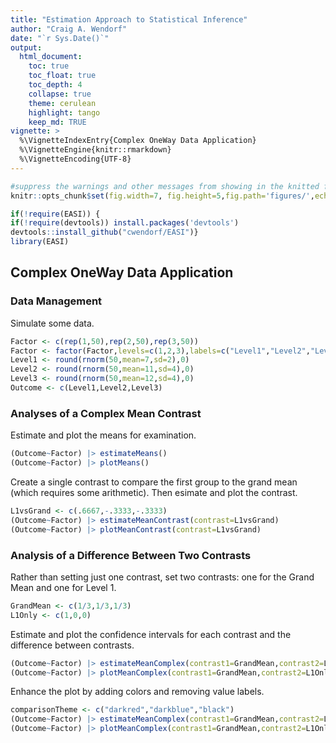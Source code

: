 ```yaml
---
title: "Estimation Approach to Statistical Inference"
author: "Craig A. Wendorf"
date: "`r Sys.Date()`"
output:
  html_document:
    toc: true
    toc_float: true
    toc_depth: 4
    collapse: true
    theme: cerulean
    highlight: tango
    keep_md: TRUE
vignette: >
  %\VignetteIndexEntry{Complex OneWay Data Application}
  %\VignetteEngine{knitr::rmarkdown}
  %\VignetteEncoding{UTF-8}
---
```


```r
#suppress the warnings and other messages from showing in the knitted file.
knitr::opts_chunk$set(fig.width=7, fig.height=5,fig.path='figures/',echo=TRUE,warning=FALSE,message=FALSE)
```

```r
if(!require(EASI)) {
if(!require(devtools)) install.packages('devtools')
devtools::install_github("cwendorf/EASI")}
library(EASI)
```

## Complex OneWay Data Application

### Data Management

Simulate some data.
```r
Factor <- c(rep(1,50),rep(2,50),rep(3,50))
Factor <- factor(Factor,levels=c(1,2,3),labels=c("Level1","Level2","Level3"))
Level1 <- round(rnorm(50,mean=7,sd=2),0)
Level2 <- round(rnorm(50,mean=11,sd=4),0)
Level3 <- round(rnorm(50,mean=12,sd=4),0)
Outcome <- c(Level1,Level2,Level3)
```

### Analyses of a Complex Mean Contrast

Estimate and plot the means for examination.
```r
(Outcome~Factor) |> estimateMeans()
(Outcome~Factor) |> plotMeans()
```

Create a single contrast to compare the first group to the grand mean (which requires some arithmetic). Then esimate and plot the contrast.
```r
L1vsGrand <- c(.6667,-.3333,-.3333)
(Outcome~Factor) |> estimateMeanContrast(contrast=L1vsGrand)
(Outcome~Factor) |> plotMeanContrast(contrast=L1vsGrand)
```

### Analysis of a Difference Between Two Contrasts

Rather than setting just one contrast, set two contrasts: one for the Grand Mean and one for Level 1.
```r
GrandMean <- c(1/3,1/3,1/3)
L1Only <- c(1,0,0)
```

Estimate and plot the confidence intervals for each contrast and the difference between contrasts.
```r
(Outcome~Factor) |> estimateMeanComplex(contrast1=GrandMean,contrast2=L1Only,labels=c("GrandMean","L1Only"))
(Outcome~Factor) |> plotMeanComplex(contrast1=GrandMean,contrast2=L1Only,labels=c("GrandMean","L1Only"))
```

Enhance the plot by adding colors and removing value labels.
```r
comparisonTheme <- c("darkred","darkblue","black")
(Outcome~Factor) |> estimateMeanComplex(contrast1=GrandMean,contrast2=L1Only,labels=c("GrandMean","L1Only"))
(Outcome~Factor) |> plotMeanComplex(contrast1=GrandMean,contrast2=L1Only,labels=c("GrandMean","L1Only"),values=FALSE,col=comparisonTheme)
```
